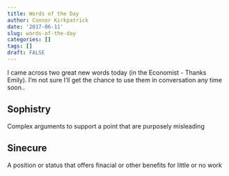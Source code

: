 ```yaml
---
title: Words of the Day
author: Connor Kirkpatrick
date: '2017-06-11'
slug: words-of-the-day
categories: []
tags: []
draft: FALSE
---
```


I came across two great new words today (in the Economist - Thanks Emily).
I'm not sure I'll get the chance to use them in conversation any time soon..

## Sophistry 
Complex arguments to support a point that are purposely misleading

## Sinecure
A position or status that offers finacial or other benefits for little or no work